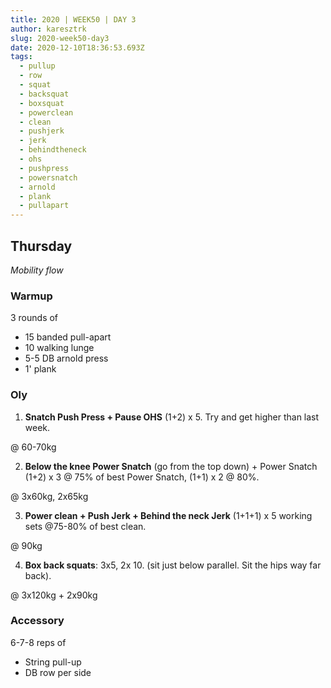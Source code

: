```yaml
---
title: 2020 | WEEK50 | DAY 3
author: karesztrk
slug: 2020-week50-day3
date: 2020-12-10T18:36:53.693Z
tags:
  - pullup
  - row
  - squat
  - backsquat
  - boxsquat
  - powerclean
  - clean
  - pushjerk
  - jerk
  - behindtheneck
  - ohs
  - pushpress
  - powersnatch
  - arnold
  - plank
  - pullapart
---
```


## Thursday

_Mobility flow_

### Warmup

3 rounds of

- 15 banded pull-apart
- 10 walking lunge
- 5-5 DB arnold press
- 1' plank

### Oly

1. **Snatch Push Press + Pause OHS** (1+2) x 5. Try and get higher than last week.

@ 60-70kg

2. **Below the knee Power Snatch** (go from the top down) + Power Snatch (1+2) x 3 @ 75% of best Power Snatch, (1+1) x 2 @ 80%.

@ 3x60kg, 2x65kg

3. **Power clean + Push Jerk + Behind the neck Jerk** (1+1+1) x 5 working sets @75-80% of best clean.

@ 90kg

4. **Box back squats**: 3x5, 2x 10. (sit just below parallel. Sit the hips way far back).

@ 3x120kg + 2x90kg

### Accessory

6-7-8 reps of

- String pull-up
- DB row per side
